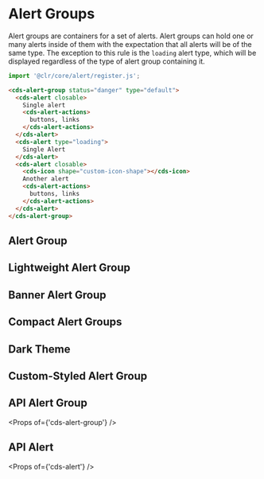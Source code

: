 
<Meta title="Components/Alert Group" />

# Alert Groups

Alert groups are containers for a set of alerts. Alert groups can hold one or many alerts
inside of them with the expectation that all alerts will be of the same type. The exception
to this rule is the `loading` alert type, which will be displayed regardless of the type
of alert group containing it.

```typescript
import '@clr/core/alert/register.js';
```

```html
<cds-alert-group status="danger" type="default">
  <cds-alert closable>
    Single alert
    <cds-alert-actions>
      buttons, links
    </cds-alert-actions>
  </cds-alert>
  <cds-alert type="loading">
    Single Alert
  </cds-alert>
  <cds-alert closable>
    <cds-icon shape="custom-icon-shape"></cds-icon>
    Another alert
    <cds-alert-actions>
      buttons, links
    </cds-alert-actions>
  </cds-alert>
</cds-alert-group>
```

## Alert Group

<Preview>
  <Story id="stories-alert-group--alert-group" />
</Preview>

## Lightweight Alert Group

<Preview>
  <Story id="stories-alert-group--lightweight-alert-group" />
</Preview>

## Banner Alert Group

<Preview>
  <Story id="stories-alert-group--banner-group-status" />
</Preview>

## Compact Alert Groups

<Preview>
  <Story id="stories-alert-group--compact-alert-group" />
</Preview>

## Dark Theme

<Preview>
  <Story id="stories-alert-group--dark-theme" />
</Preview>

## Custom-Styled Alert Group

<Preview>
  <Story id="stories-alert-group--custom-styles" />
</Preview>

## API Alert Group

<Props of={'cds-alert-group'} />

## API Alert

<Props of={'cds-alert'} />
